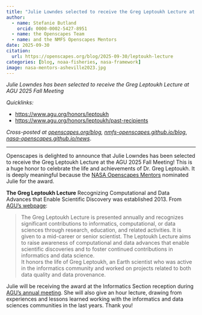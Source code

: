 ```yaml
---
title: "Julie Lowndes selected to receive the Greg Leptoukh Lecture at AGU 2025 Fall Meeting"
author:
  - name: Stefanie Butland
    orcid: 0000-0002-5427-8951
  - name: the Openscapes Team
  - name: and the NMFS Openscapes Mentors
date: 2025-09-30
citation: 
  url: https://openscapes.org/blog/2025-09-30/leptoukh-lecture
categories: [blog, noaa-fisheries, nasa-framework]
image: nasa-mentors-asheville2023.jpg
---
```


*Julie Lowndes has been selected to receive the Greg Leptoukh Lecture at AGU 2025 Fall Meeting*

*Quicklinks:*

-   <https://www.agu.org/honors/leptoukh>
-   <https://www.agu.org/honors/leptoukh/past-recipients>

*Cross-posted at [openscapes.org/blog](https://openscapes.org/blog), [nmfs-openscapes.github.io/blog](https://nmfs-openscapes.github.io/blog)*, [*nasa-openscapes.github.io/news*](https://nasa-openscapes.github.io/news.html).

------------------------------------------------------------------------

Openscapes is delighted to announce that Julie Lowndes has been selected to receive the Greg Leptoukh Lecture at the AGU 2025 Fall Meeting! This is a huge honor to celebrate the life and achievements of Dr. Greg Leptoukh. It is deeply meaningful because the [NASA Openscapes Mentors](https://nasa-openscapes.github.io/mentors) nominated Julie for the award.

**The Greg Leptoukh Lecture** Recognizing Computational and Data Advances that Enable Scientific Discovery was established 2013. From [AGU's webpage](https://www.agu.org/honors/leptoukh):

> The Greg Leptoukh Lecture is presented annually and recognizes significant contributions to informatics, computational, or data sciences through research, education, and related activities. It is given to a mid-career or senior scientist. The Leptoukh Lecture aims to raise awareness of computational and data advances that enable scientific discoveries and to foster continued contributions in informatics and data science.\
> It honors the life of Greg Leptoukh, an Earth scientist who was active in the informatics community and worked on projects related to both data quality and data provenance.

Julie will be receiving the award at the Informatics Section reception during [AGU's annual meeting](https://www.agu.org/annual-meeting). She will also give an hour lecture, drawing from experiences and lessons learned working with the informatics and data sciences communities in the last years. Thank you!
